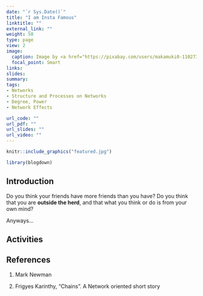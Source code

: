 ```yaml
---
date: "`r Sys.Date()`"
title: "I am Insta Famous"
linktitle: ""
external_link: ""
weight: 50
type: page
view: 2
image:
  caption: Image by <a href="https://pixabay.com/users/makamuki0-1102736/?utm_source=link-attribution&amp;utm_medium=referral&amp;utm_campaign=image&amp;utm_content=1001743">Marc Pascual</a> from <a href="https://pixabay.com/?utm_source=link-attribution&amp;utm_medium=referral&amp;utm_campaign=image&amp;utm_content=1001743">Pixabay</a>
  focal_point: Smart
links:
slides: 
summary: 
tags:
- Networks
- Structure and Processes on Networks
- Degree, Power
- Network Effects

url_code: ""
url_pdf: ""
url_slides: ""
url_video: ""
---
```


```r
knitr::include_graphics("featured.jpg")
```

```r
library(blogdown)

```

## Introduction

Do you think your friends have more friends than you have? 
Do you think that you are **outside the herd**, and that what you think or do is from your own mind?

Anyways...

## Activities



## References

1. Mark Newman

1. Frigyes Karinthy, "Chains". A Network oriented short story
